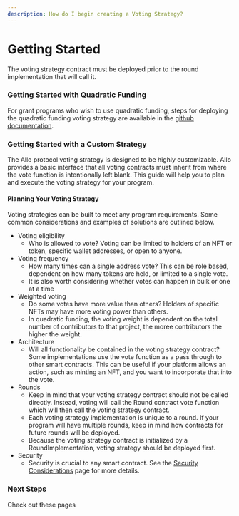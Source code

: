 ```yaml
---
description: How do I begin creating a Voting Strategy?
---
```



# Getting Started

<Callout type="info">
  The voting strategy contract must be deployed prior to the round implementation that will call it.
</Callout>

### Getting Started with Quadratic Funding

For grant programs who wish to use quadratic funding, steps for deploying the
quadratic funding voting strategy are available in the [github
documentation](https://github.com/Allo-Protocol/contracts/blob/main/docs/DEPLOY\_STEPS.md#votingstrategy-setup).

### Getting Started with a Custom Strategy

The Allo protocol voting strategy is designed to be highly customizable.  Allo
provides a basic interface that all voting contracts must inherit from where the
vote function is intentionally left blank. This guide will help you to plan and
execute the voting strategy for your program.

#### Planning Your Voting Strategy

Voting strategies can be built to meet any program requirements. Some common
considerations and examples of solutions are outlined below.

* Voting eligibility
  * Who is allowed to vote? Voting can be limited to holders of an NFT or token, specific wallet addresses, or open to anyone.
* Voting frequency
  * How many times can a single address vote? This can be role based, dependent on how many tokens are held, or limited to a single vote.
  * It is also worth considering whether votes can happen in bulk or one at a time
* Weighted voting
  * Do some votes have more value than others? Holders of specific NFTs may have more voting power than others.
  * In quadratic funding, the voting weight is dependent on the total number of contributors to that project, the moree contributors the higher the weight.
* Architecture
  * Will all functionality be contained in the voting strategy contract? Some implementations use the vote function as a pass through to other smart contracts. This can be useful if your platform allows an action, such as minting an NFT, and you want to incorporate that into the vote.
* Rounds
  * Keep in mind that your voting strategy contract should not be called directly. Instead, voting will call the Round contract vote function which will then call the voting strategy contract.
  * Each voting strategy implementation is unique to a round. If your program will have multiple rounds, keep in mind how contracts for future rounds will be deployed.
  * Because the voting strategy contract is initialized by a RoundImplementation, voting strategy should be deployed first.
* Security
  * Security is crucial to any smart contract. See the [Security Considerations](security-considerations.md) page for more details.

### Next Steps

Check out these pages

<Cards>
  <Card
    title="Interface and Spec"
    href="/voting-strategy/interface-and-spec"
  />
  <Card
    title="Writing a Custom Voting Strategy"
    href="/voting-strategy/writing-a-custom-voting-strategy"
  />
  <Card
    title="Security Considerations"
    href="/voting-strategy/security-considerations"
  />
</Cards>
